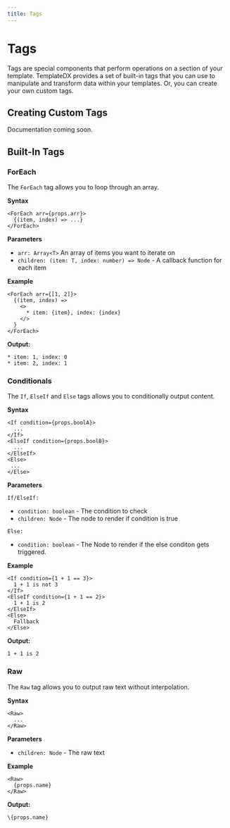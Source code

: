 ```yaml
---
title: Tags
---
```


# Tags

Tags are special components that perform operations on a section of your template. TemplateDX provides a set of built-in tags that you can use to manipulate and transform data within your templates. Or, you can create your own custom tags.

## Creating Custom Tags

Documentation coming soon.

## Built-In Tags

### ForEach

The `ForEach` tag allows you to loop through an array.

**Syntax**

```tsx
<ForEach arr={props.arr}>
  {(item, index) => ...}
</ForEach>
```

**Parameters**

- `arr: Array<T>` An array of items you want to iterate on
- `children: (item: T, index: number) => Node` - A callback function for each item

**Example**

```tsx
<ForEach arr={[1, 2]}>
  {(item, index) =>
    <>
      * item: {item}, index: {index}
    </>
  }
</ForEach>
```

**Output:**

```
* item: 1, index: 0
* item: 2, index: 1
```

### Conditionals

The `If`, `ElseIf` and `Else` tags allows you to conditionally output content.

**Syntax**

```tsx
<If condition={props.boolA}>
  ...
</If>
<ElseIf condition={props.boolB}>
  ...
</ElseIf>
<Else>
 ...
</Else>
```

**Parameters**

`If/ElseIf:`

- `condition: boolean` - The condition to check
- `children: Node` - The node to render if condition is true

`Else:`

- `condition: boolean` - The Node to render if the else conditon gets triggered.

**Example**

```tsx
<If condition={1 + 1 == 3}>
  1 + 1 is not 3
</If>
<ElseIf condition={1 + 1 == 2}>
  1 + 1 is 2
</ElseIf>
<Else>
  Fallback
</Else>
```

**Output:**

```
1 + 1 is 2
```

### Raw

The `Raw` tag allows you to output raw text without interpolation.

**Syntax**

```tsx
<Raw>
  ...
</Raw>
```

**Parameters**

- `children: Node` - The raw text

**Example**

```tsx
<Raw>
  {props.name}
</Raw>
```

**Output:**

```
\{props.name}
```